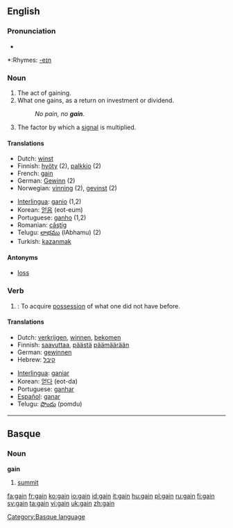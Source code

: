 ==English==

===Pronunciation===
*{{audio|en-us-gain.ogg|Audio (US)}}

*:Rhymes: [[Rhymes:English:-eɪn|-eɪn]]

===Noun===
{{en-noun}}

# The act of gaining.
# What one gains, as a return on investment or dividend.
#:''No pain, no '''gain'''.''
# {{electronics}} The factor by which a [[signal]] is multiplied.

====Translations====
{{top}}
*Dutch: [[winst]] {{f}}
*Finnish: [[hyöty]] (2), [[palkkio]] (2)
*French: [[gain]] {{m}}
*German: [[Gewinn]] (2) {{m}}
*Norwegian: [[vinning]] {{m}} (2), [[gevinst]] {{m}} (2)
{{mid}}
*[[Interlingua]]: [[ganio]] (1,2)
*Korean: [[얻음]] (eot-eum)
*Portuguese: [[ganho]] {{m}} (1,2)
*Romanian: [[câştig]] {{n}}
*Telugu: [[లాభము]] (lAbhamu) (2)
*Turkish: [[kazanmak]]
{{bottom}}

====Antonyms====
*[[loss]]

===Verb===
{{en-verb}}

# {{transitive}}: To acquire [[possession]] of what one did not have before.

====Translations====
{{top}}
*Dutch: [[verkrijgen]], [[winnen]], [[bekomen]]
*Finnish: [[saavuttaa]], [[päästä]] [[päämäärä]]än
*German: [[gewinnen]]
*Hebrew: [[קיבל]]
{{mid}}
*[[Interlingua]]: [[ganiar]]
*Korean: [[얻다]] (eot-da)
*Portuguese: [[ganhar]]
*[[Español]]: [[ganar]]
*Telugu: [[పొందు]] (pomdu)
{{bottom}}

----

==Basque==

===Noun===
'''gain'''

# [[summit]]

[[Category:Basque language]]

[[fa:gain]]
[[fr:gain]]
[[ko:gain]]
[[io:gain]]
[[id:gain]]
[[it:gain]]
[[hu:gain]]
[[pl:gain]]
[[ru:gain]]
[[fi:gain]]
[[sv:gain]]
[[ta:gain]]
[[vi:gain]]
[[uk:gain]]
[[zh:gain]]